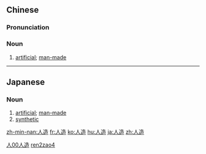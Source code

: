 ==Chinese==
{{zh-forms}}

===Pronunciation===
{{zh-pron
|m=rénzào
|c=jan4 zou6
|cat=noun
}}

===Noun===
{{zh-noun}}

# [[artificial]]; [[man-made]]

[[Category:Elementary Mandarin|人00人造]]
[[Category:Elementary Mandarin|ren2zao4]]

----

==Japanese==
{{ja-kanjitab|じん|ぞう|yomi=on}}

===Noun===
{{ja-noun|じんぞう}}

# [[artificial]]; [[man-made]]
# [[synthetic]]

[[zh-min-nan:人造]]
[[fr:人造]]
[[ko:人造]]
[[hu:人造]]
[[ja:人造]]
[[zh:人造]]